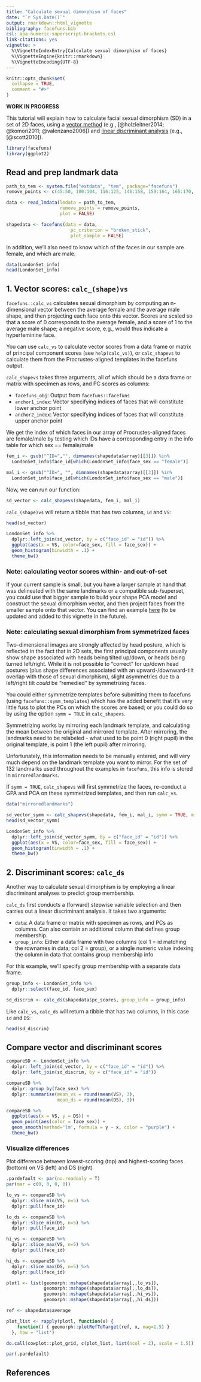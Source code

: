 ```yaml
---
title: "Calculate sexual dimorphism of faces"
date: "`r Sys.Date()`"
output: rmarkdown::html_vignette
bibliography: facefuns.bib
csl: apa-numeric-superscript-brackets.csl
link-citations: yes
vignette: >
  %\VignetteIndexEntry{Calculate sexual dimorphism of faces}
  %\VignetteEngine{knitr::rmarkdown}
  %\VignetteEncoding{UTF-8}
---
```


```r
knitr::opts_chunk$set(
  collapse = TRUE,
  comment = "#>"
)
```

**WORK IN PROGRESS**

This tutorial will explain how to calculate facial sexual dimorphism (SD) in a set of 2D faces, using a [vector method](#vs) (e.g., [@holzleitner2014; @komori2011; @valenzano2006]) and [linear discriminant analysis](#ds) (e.g., [@scott2010]).

```r
library(facefuns)
library(ggplot2)
```

## Read and prep landmark data

```r
path_to_tem <- system.file("extdata", "tem", package="facefuns")
remove_points <- c(45:50, 100:104, 116:125, 146:158, 159:164, 165:170, 171:174, 175:179, 184:185)

data <- read_lmdata(lmdata = path_to_tem,
                    remove_points = remove_points,
                    plot = FALSE)

shapedata <- facefuns(data = data,
                        pc_criterion = "broken_stick",
                        plot_sample = FALSE)
```

In addition, we'll also need to know which of the faces in our sample are female, and which are male.

```r
data(LondonSet_info)
head(LondonSet_info)
```

## 1. Vector scores: `calc_(shape)vs`{#vs}

`facefuns::calc_vs` calculates sexual dimorphism by computing an n-dimensional vector between the average female and the average male shape, and then projecting each face onto this vector. Scores are scaled so that a score of 0 corresponds to the average female, and a score of 1 to the average male shape; a negative score, e.g., would thus indicate a hyperfeminine face.

You can use `calc_vs` to calculate vector scores from a data frame or matrix of principal component scores (see `help(calc_vs)`), or `calc_shapevs` to calculate them from the Procrustes-aligned templates in the facefuns output.

`calc_shapevs` takes three arguments, all of which should be a data frame or matrix with specimen as rows, and PC scores as columns:

* `facefuns_obj`: Output from `facefuns::facefuns`
* `anchor1_index`: Vector specifying indices of faces that will constitute lower anchor point     
* `anchor2_index`: Vector specifying indices of faces that will constitute upper anchor point    

We get the index of which faces in our array of Procrustes-aligned faces are female/male by testing which IDs have a corresponding entry in the info table for which sex == female/male

```r
fem_i <- gsub("^ID=","", dimnames(shapedata$array)[[3]]) %in%
  LondonSet_info$face_id[which(LondonSet_info$face_sex == "female")]

mal_i <- gsub("^ID=", "", dimnames(shapedata$array)[[3]]) %in%
  LondonSet_info$face_id[which(LondonSet_info$face_sex == "male")]
```

Now, we can run our function:
```r
sd_vector <- calc_shapevs(shapedata, fem_i, mal_i)
```

`calc_(shape)vs` will return a tibble that has two columns, `id` and `VS`:

```r
head(sd_vector)
```

```r
LondonSet_info %>%
  dplyr::left_join(sd_vector, by = c("face_id" = "id")) %>%
  ggplot(aes(x = VS, color=face_sex, fill = face_sex)) +
  geom_histogram(binwidth = .1) +
  theme_bw()
```

### Note: calculating vector scores within- and out-of-set

If your current sample is small, but you have a larger sample at hand that was delineated with the same landmarks or a compatible sub-/superset, you could use that bigger sample to build your shape PCA model and construct the sexual dimorphism vector, and then project faces from the smaller sample onto that vector. You can find an example [here](https://osf.io/s7c2z/) (to be updated and added to this vignette in the future).

### Note: calculating sexual dimorphism from symmetrized faces

Two-dimensional images are strongly affected by head posture, which is reflected in the fact that in 2D sets, the first principal components usually show shape associated with heads being tilted up/down, or heads being turned left/right. While it is not possible to "correct" for up/down head postures (plus shape differences associated with an upward-/downward-tilt overlap with those of sexual dimorphism), slight asymmetries due to a left/right tilt *could* be "remedied" by symmetrizing faces.

You could either symmetrize templates before submitting them to facefuns (using `facefuns::symm_templates`) which has the added benefit that it's very little fuss to plot the PCs on which the scores are based; or you could do so by using the option `symm = TRUE` in `calc_shapevs`.

Symmetrizing works by mirroring each landmark template, and calculating the mean between the original and mirrored template. After mirroring, the landmarks need to be relabeled - what used to be point 0 (right pupil) in the original template, is point 1 (the left pupil) after mirroring.

Unfortunately, this information needs to be manually entered, and will very much depend on the landmark template you want to mirror. For the set of 132 landmarks used throughout the examples in `facefuns`, this info is stored in `mirroredlandmarks`.

If `symm = TRUE`, `calc_shapevs` will first symmetrize the faces, re-conduct a GPA and PCA on these symmetrized templates, and then run `calc_vs`.

```r
data("mirroredlandmarks")

sd_vector_symm <- calc_shapevs(shapedata, fem_i, mal_i, symm = TRUE, mirroredlandmarks = mirroredlandmarks)
head(sd_vector_symm)

LondonSet_info %>%
  dplyr::left_join(sd_vector_symm, by = c("face_id" = "id")) %>%
  ggplot(aes(x = VS, color=face_sex, fill = face_sex)) +
  geom_histogram(binwidth = .1) +
  theme_bw()
```

## 2. Discriminant scores: `calc_ds`{#ds}

Another way to calculate sexual dimorphism is by employing a linear discriminant analyses to predict group membership.

`calc_ds` first conducts a (forward) stepwise variable selection and then carries out a linear discriminant analysis. It takes two arguments:

* `data`: A data frame or matrix with specimen as rows, and PCs as columns. Can also contain an additional column that defines group membership.
* `group_info`: Either a data frame with two columns (col 1 = id matching the rownames in data; col 2 = group), or a single numeric value indexing the column in data that contains group membership info

For this example, we'll specify group membership with a separate data frame.

```r
group_info <- LondonSet_info %>%
  dplyr::select(face_id, face_sex)

sd_discrim <- calc_ds(shapedata$pc_scores, group_info = group_info)
```

Like `calc_vs`, `calc_ds` will return a tibble that has two columns, in this case `id` and `DS`:

```r
head(sd_discrim)
```

## Compare vector and discriminant scores

```r
compareSD <- LondonSet_info %>%
  dplyr::left_join(sd_vector, by = c("face_id" = "id")) %>%
  dplyr::left_join(sd_discrim, by = c("face_id" = "id"))

compareSD %>%
  dplyr::group_by(face_sex) %>%
  dplyr::summarise(mean_vs = round(mean(VS), 3),
                   mean_ds = round(mean(DS), 3))

compareSD %>%
  ggplot(aes(x = VS, y = DS)) +
  geom_point(aes(color = face_sex)) +
  geom_smooth(method='lm', formula = y ~ x, color = "purple") +
  theme_bw()
```

### Visualize differences

Plot difference between lowest-scoring (top) and highest-scoring faces (bottom) on VS (left) and DS (right)

```r

.pardefault <- par(no.readonly = T)
par(mar = c(0, 0, 0, 0))

lo_vs <- compareSD %>%
  dplyr::slice_min(VS, n=5) %>%
  dplyr::pull(face_id)

lo_ds <- compareSD %>%
  dplyr::slice_min(DS, n=5) %>%
  dplyr::pull(face_id)

hi_vs <- compareSD %>%
  dplyr::slice_max(VS, n=5) %>%
  dplyr::pull(face_id)

hi_ds <- compareSD %>%
  dplyr::slice_max(DS, n=5) %>%
  dplyr::pull(face_id)

plotl <- list(geomorph::mshape(shapedata$array[,,lo_vs]),
              geomorph::mshape(shapedata$array[,,lo_ds]),
              geomorph::mshape(shapedata$array[,,hi_vs]),
              geomorph::mshape(shapedata$array[,,hi_ds]))

ref <- shapedata$average

plot_list <- rapply(plotl, function(x) {
    function() { geomorph::plotRefToTarget(ref, x, mag=1.5) }
  }, how = "list")

do.call(cowplot::plot_grid, c(plot_list, list(ncol = 2), scale = 1.5))

par(.pardefault)
```



## References
